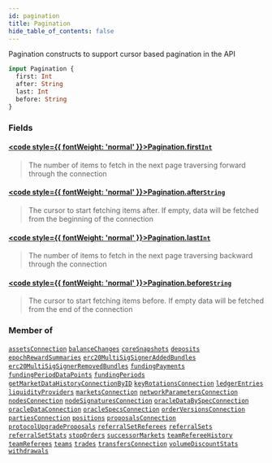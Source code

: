 ```yaml
---
id: pagination
title: Pagination
hide_table_of_contents: false
---
```








Pagination constructs to support cursor based pagination in the API

```graphql
input Pagination {
  first: Int
  after: String
  last: Int
  before: String
}
```


### Fields

#### [<code style={{ fontWeight: 'normal' }}>Pagination.<b>first</b></code>](#)<Bullet />[`Int`](/testnet/api/graphql/scalars/int) <Badge class="secondary" text="scalar"/>
> The number of items to fetch in the next page traversing forward through the connection
> 

#### [<code style={{ fontWeight: 'normal' }}>Pagination.<b>after</b></code>](#)<Bullet />[`String`](/testnet/api/graphql/scalars/string) <Badge class="secondary" text="scalar"/>
> The cursor to start fetching items after. If empty, data will be fetched from the beginning of the connection
> 

#### [<code style={{ fontWeight: 'normal' }}>Pagination.<b>last</b></code>](#)<Bullet />[`Int`](/testnet/api/graphql/scalars/int) <Badge class="secondary" text="scalar"/>
> The number of items to fetch in the next page traversing backward through the connection
> 

#### [<code style={{ fontWeight: 'normal' }}>Pagination.<b>before</b></code>](#)<Bullet />[`String`](/testnet/api/graphql/scalars/string) <Badge class="secondary" text="scalar"/>
> The cursor to start fetching items before. If empty data will be fetched from the end of the connection
> 



### Member of

[`assetsConnection`](/testnet/api/graphql/queries/assets-connection)  <Badge class="secondary" text="query"/><Bullet />[`balanceChanges`](/testnet/api/graphql/queries/balance-changes)  <Badge class="secondary" text="query"/><Bullet />[`coreSnapshots`](/testnet/api/graphql/queries/core-snapshots)  <Badge class="secondary" text="query"/><Bullet />[`deposits`](/testnet/api/graphql/queries/deposits)  <Badge class="secondary" text="query"/><Bullet />[`epochRewardSummaries`](/testnet/api/graphql/queries/epoch-reward-summaries)  <Badge class="secondary" text="query"/><Bullet />[`erc20MultiSigSignerAddedBundles`](/testnet/api/graphql/queries/erc-20-multi-sig-signer-added-bundles)  <Badge class="secondary" text="query"/><Bullet />[`erc20MultiSigSignerRemovedBundles`](/testnet/api/graphql/queries/erc-20-multi-sig-signer-removed-bundles)  <Badge class="secondary" text="query"/><Bullet />[`fundingPayments`](/testnet/api/graphql/queries/funding-payments)  <Badge class="secondary" text="query"/><Bullet />[`fundingPeriodDataPoints`](/testnet/api/graphql/queries/funding-period-data-points)  <Badge class="secondary" text="query"/><Bullet />[`fundingPeriods`](/testnet/api/graphql/queries/funding-periods)  <Badge class="secondary" text="query"/><Bullet />[`getMarketDataHistoryConnectionByID`](/testnet/api/graphql/queries/get-market-data-history-connection-by-id)  <Badge class="secondary" text="query"/><Bullet />[`keyRotationsConnection`](/testnet/api/graphql/queries/key-rotations-connection)  <Badge class="secondary" text="query"/><Bullet />[`ledgerEntries`](/testnet/api/graphql/queries/ledger-entries)  <Badge class="secondary" text="query"/><Bullet />[`liquidityProviders`](/testnet/api/graphql/queries/liquidity-providers)  <Badge class="secondary" text="query"/><Bullet />[`marketsConnection`](/testnet/api/graphql/queries/markets-connection)  <Badge class="secondary" text="query"/><Bullet />[`networkParametersConnection`](/testnet/api/graphql/queries/network-parameters-connection)  <Badge class="secondary" text="query"/><Bullet />[`nodesConnection`](/testnet/api/graphql/queries/nodes-connection)  <Badge class="secondary" text="query"/><Bullet />[`nodeSignaturesConnection`](/testnet/api/graphql/queries/node-signatures-connection)  <Badge class="secondary" text="query"/><Bullet />[`oracleDataBySpecConnection`](/testnet/api/graphql/queries/oracle-data-by-spec-connection)  <Badge class="secondary" text="query"/><Bullet />[`oracleDataConnection`](/testnet/api/graphql/queries/oracle-data-connection)  <Badge class="secondary" text="query"/><Bullet />[`oracleSpecsConnection`](/testnet/api/graphql/queries/oracle-specs-connection)  <Badge class="secondary" text="query"/><Bullet />[`orderVersionsConnection`](/testnet/api/graphql/queries/order-versions-connection)  <Badge class="secondary" text="query"/><Bullet />[`partiesConnection`](/testnet/api/graphql/queries/parties-connection)  <Badge class="secondary" text="query"/><Bullet />[`positions`](/testnet/api/graphql/queries/positions)  <Badge class="secondary" text="query"/><Bullet />[`proposalsConnection`](/testnet/api/graphql/queries/proposals-connection)  <Badge class="secondary" text="query"/><Bullet />[`protocolUpgradeProposals`](/testnet/api/graphql/queries/protocol-upgrade-proposals)  <Badge class="secondary" text="query"/><Bullet />[`referralSetReferees`](/testnet/api/graphql/queries/referral-set-referees)  <Badge class="secondary" text="query"/><Bullet />[`referralSets`](/testnet/api/graphql/queries/referral-sets)  <Badge class="secondary" text="query"/><Bullet />[`referralSetStats`](/testnet/api/graphql/queries/referral-set-stats)  <Badge class="secondary" text="query"/><Bullet />[`stopOrders`](/testnet/api/graphql/queries/stop-orders)  <Badge class="secondary" text="query"/><Bullet />[`successorMarkets`](/testnet/api/graphql/queries/successor-markets)  <Badge class="secondary" text="query"/><Bullet />[`teamRefereeHistory`](/testnet/api/graphql/queries/team-referee-history)  <Badge class="secondary" text="query"/><Bullet />[`teamReferees`](/testnet/api/graphql/queries/team-referees)  <Badge class="secondary" text="query"/><Bullet />[`teams`](/testnet/api/graphql/queries/teams)  <Badge class="secondary" text="query"/><Bullet />[`trades`](/testnet/api/graphql/queries/trades)  <Badge class="secondary" text="query"/><Bullet />[`transfersConnection`](/testnet/api/graphql/queries/transfers-connection)  <Badge class="secondary" text="query"/><Bullet />[`volumeDiscountStats`](/testnet/api/graphql/queries/volume-discount-stats)  <Badge class="secondary" text="query"/><Bullet />[`withdrawals`](/testnet/api/graphql/queries/withdrawals)  <Badge class="secondary" text="query"/>



